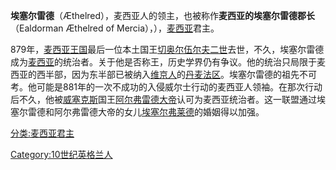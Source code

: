 {{多个问题|
{{expand|time=2015-02-18T15:32:10+00:00}}
{{unreferenced|time=2014-11-11T06:43:09+00:00}}
}}
{{Infobox royalty
| type            = monarch
| name            = 埃塞尔雷德
| succession      = 麦西亚人的领主
| image           
| caption         = 
| reign           = 约881年–911年
| predecessor     = [[切奥尔伍尔夫二世|切奥尔伍尔夫二世]] (作为麦西亚国王)
| successor       = [[埃塞尔弗莱德|埃塞尔弗莱德]]
| house           = 
| issue           = [[埃尔夫温|埃尔夫温]]
| spouse          = [[埃塞尔弗莱德|埃塞尔弗莱德]]
| father          = 
| mother          = 
| birth_date      = 
| death_date      = 911年
| place of burial = [[圣奥斯瓦尔德修道院|圣奥斯瓦尔德修道院]]，[[格洛斯特|格洛斯特]]
}}

'''埃塞尔雷德'''（Æthelred），麦西亚人的领主，也被称作'''麦西亚的埃塞尔雷德郡长'''（Ealdorman Æthelred of Mercia），{{bd|？||911年}}），[[麦西亚|麦西亚]]君主。

879年，[[麦西亚王国|麦西亚王国]]最后一位本土国王[[切奥尔伍尔夫二世|切奥尔伍尔夫二世]]去世，不久，埃塞尔雷德成为[[麦西亚|麦西亚]]的统治者。关于他是否称王，历史学界仍有争议。他的统治只局限于麦西亚的西半部，因为东半部已被纳入[[维京人|维京人]]的[[丹麦法区|丹麦法区]]。埃塞尔雷德的祖先不可考。他可能是881年的一次不成功的入侵威尔士行动的麦西亚人领袖。在那次行动后不久，他被[[威塞克斯|威塞克斯]]国王[[阿尔弗雷德大帝|阿尔弗雷德大帝]]认可为麦西亚统治者。这一联盟通过埃塞尔雷德和阿尔弗雷德大帝的女儿[[埃塞尔弗莱德|埃塞尔弗莱德]]的婚姻得以加强。

{{麦西亚君主}}
[[分类:麦西亚君主|分类:麦西亚君主]]
[[Category:10世纪英格兰人|Category:10世纪英格兰人]]